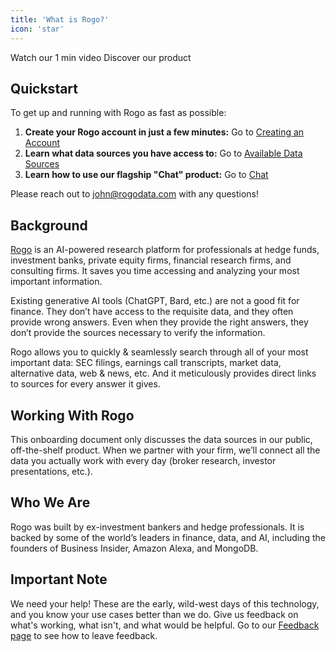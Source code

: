 ```yaml
---
title: 'What is Rogo?'
icon: 'star'
---
```


<CardGroup cols={2}>
	<Card title="Product tour" icon="circle-play" href="https://www.loom.com/share/141cb1b10a2f414fa37e9d277cbfe6d9">
		Watch our 1 min video
	</Card>
	<Card title="Live demo" icon="bullseye-pointer" href="https://tryrogo.com/">
		Discover our product
	</Card>
</CardGroup>

## Quickstart
To get up and running with Rogo as fast as possible:
1. **Create your Rogo account in just a few minutes:** Go to [Creating an Account](https://rogo.mintlify.app/create-account)
2. **Learn what data sources you have access to:** Go to [Available Data Sources](https://rogo.mintlify.app/Concepts/available-data-sources)
3. **Learn how to use our flagship "Chat" product:** Go to [Chat](https://rogo.mintlify.app/Concepts/chat)

Please reach out to [john@rogodata.com](mailto:john@rogodata.com) with any questions!

## Background
[Rogo](https://www.tryrogo.com/) is an AI-powered research platform for professionals at hedge funds, investment banks, private equity firms, financial research firms, and consulting firms. It saves you time accessing and analyzing your most important information.

Existing generative AI tools (ChatGPT, Bard, etc.) are not a good fit for finance. They don’t have access to the requisite data, and they often provide wrong answers. Even when they provide the right answers, they don’t provide the sources necessary to verify the information.

Rogo allows you to quickly & seamlessly search through all of your most important data: SEC filings, earnings call transcripts, market data, alternative data, web & news, etc. And it meticulously provides direct links to sources for every answer it gives.

## Working With Rogo
This onboarding document only discusses the data sources in our public, off-the-shelf product. When we partner with your firm, we’ll connect all the data you actually work with every day (broker research, investor presentations, etc.).

## Who We Are
Rogo was built by ex-investment bankers and hedge professionals. It is backed by some of the world’s leaders in finance, data, and AI, including the founders of Business Insider, Amazon Alexa, and MongoDB.

## Important Note
We need your help! These are the early, wild-west days of this technology, and you know your use cases better than we do. Give us feedback on what's working, what isn't, and what would be helpful. Go to our [Feedback page](https://rogo.mintlify.app/Concepts/feedback-and-customer-support) to see how to leave feedback.

